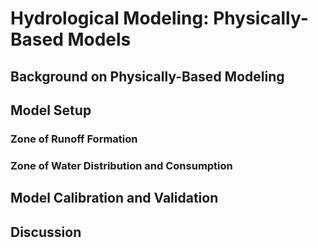 # Hydrological Modeling: Physically-Based Models {#HydroModelsPhysicalModels}

## Background on Physically-Based Modeling

## Model Setup

### Zone of Runoff Formation

### Zone of Water Distribution and Consumption 

## Model Calibration and Validation

## Discussion